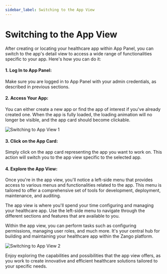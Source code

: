 ```yaml
---
sidebar_label: Switching to the App View
---
```


# Switching to the App View

After creating or locating your healthcare app within App Panel, you can switch to the app's detail view to access a wide range of functionalities specific to your app. Here's how you can do it:

#### 1. Log In to App Panel:

Make sure you are logged in to App Panel with your admin credentials, as described in previous sections.

#### 2. Access Your App:

You can either create a new app or find the app of interest if you've already created one. When the app is fully loaded, the loading animation will no longer be visible, and the app card should become clickable.

![Switching to App View 1](/img/spinning-up-an-app/switching_to_app_view1.png)

#### 3. Click on the App Card:

Simply click on the app card representing the app you want to work on. This action will switch you to the app view specific to the selected app.

#### 4. Explore the App View:

Once you're in the app view, you'll notice a left-side menu that provides access to various menus and functionalities related to the app. This menu is tailored to offer a comprehensive set of tools for development, deployment, maintenance, and auditing.

The app view is where you'll spend your time configuring and managing your healthcare app. Use the left-side menu to navigate through the different sections and features that are available to you.

Within the app view, you can perform tasks such as configuring permissions, managing user roles, and much more. It's your central hub for building and maintaining your healthcare app within the Zango platform.

![Switching to App View 2](/img/spinning-up-an-app/switching_to_app_view2.png)

Enjoy exploring the capabilities and possibilities that the app view offers, as you work to create innovative and efficient healthcare solutions tailored to your specific needs.

